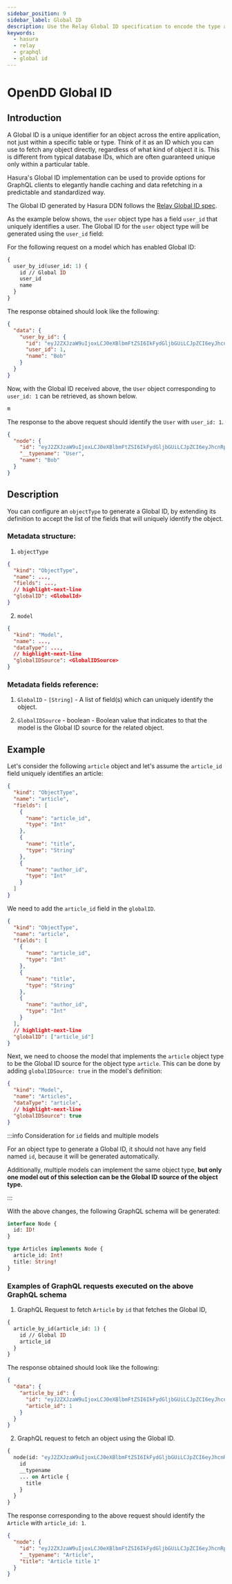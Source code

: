 ```yaml
---
sidebar_position: 9
sidebar_label: Global ID
description: Use the Relay Global ID specification to encode the type and ID of an object in a single string.
keywords:
  - hasura
  - relay
  - graphql
  - global id
---
```


# OpenDD Global ID

## Introduction

A Global ID is a unique identifier for an object across the entire application, not just within a specific table or
type. Think of it as an ID which you can use to fetch any object directly, regardless of what kind of object it is. This
is different from typical database IDs, which are often guaranteed unique only within a particular table.

[//]: # "TODO: As long as it has already been fetched?"

Hasura's Global ID implementation can be used to provide options for GraphQL clients to elegantly handle caching and
data refetching in a predictable and standardized way.

The Global ID generated by Hasura DDN follows the
[Relay Global ID spec](https://relay.dev/graphql/objectidentification.htm).

As the example below shows, the `user` object type has a field `user_id` that uniquely identifies a user. The Global ID
for the `user` object type will be generated using the `user_id` field:

For the following request on a model which has enabled Global ID:

```graphql
{
  user_by_id(user_id: 1) {
    id // Global ID
    user_id
    name
  }
}
```

The response obtained should look like the following:

```json
{
  "data": {
    "user_by_id": {
      "id": "eyJ2ZXJzaW9uIjoxLCJ0eXBlbmFtZSI6IkFydGljbGUiLCJpZCI6eyJhcnRpY2xlX2lkIjoyfX0=",
      "user_id": 1,
      "name": "Bob"
    }
  }
}
```

Now, with the Global ID received above, the `User` object corresponding to `user_id: 1` can be retrieved, as shown
below.

```graphql
m
```

The response to the above request should identify the `User` with `user_id: 1`.

```json
{
  "node": {
    "id": "eyJ2ZXJzaW9uIjoxLCJ0eXBlbmFtZSI6IkFydGljbGUiLCJpZCI6eyJhcnRpY2xlX2lkIjoyfX0=",
    "__typename": "User",
    "name": "Bob"
  }
}
```

## Description

You can configure an `objectType` to generate a Global ID, by extending its definition to accept the list of the fields
that will uniquely identify the object.

### Metadata structure:

1. `objectType`

```json
{
  "kind": "ObjectType",
  "name": ...,
  "fields": ...,
  // highlight-next-line
  "globalID": <GlobalId>
}
```

2. `model`

```json
{
  "kind": "Model",
  "name": ...,
  "dataType": ...,
  // highlight-next-line
  "globalIDSource": <GlobalIDSource>
}
```

### Metadata fields reference:

1. `GlobalID` - `[String]` - A list of field(s) which can uniquely identify the object.

2. `GlobalIDSource` - boolean - Boolean value that indicates to that the model is the Global ID source for the related
   object.

## Example

Let's consider the following `article` object and let's assume the `article_id` field uniquely identifies an article:

```json
{
  "kind": "ObjectType",
  "name": "article",
  "fields": [
    {
      "name": "article_id",
      "type": "Int"
    },
    {
      "name": "title",
      "type": "String"
    },
    {
      "name": "author_id",
      "type": "Int"
    }
  ]
}
```

We need to add the `article_id` field in the `globalID`.

```json
{
  "kind": "ObjectType",
  "name": "article",
  "fields": [
    {
      "name": "article_id",
      "type": "Int"
    },
    {
      "name": "title",
      "type": "String"
    },
    {
      "name": "author_id",
      "type": "Int"
    }
  ],
  // highlight-next-line
  "globalID": ["article_id"]
}
```

Next, we need to choose the model that implements the `article` object type to be the Global ID source for the object
type `article`. This can be done by adding `globalIDSource: true` in the model's definition:

```json
{
  "kind": "Model",
  "name": "Articles",
  "dataType": "article",
  // highlight-next-line
  "globalIDSource": true
}
```

:::info Consideration for `id` fields and multiple models

For an object type to generate a Global ID, it should not have any field named `id`, because it will be generated
automatically.

[//]: # "TODD: Link to how to alias a field named id if one already exists"

Additionally, multiple models can implement the same object type, **but only one model out of this selection can be the
Global ID source of the object type.**

:::

With the above changes, the following GraphQL schema will be generated:

```graphql
interface Node {
  id: ID!
}

type Articles implements Node {
  article_id: Int!
  title: String!
}
```

### Examples of GraphQL requests executed on the above GraphQL schema

1. GraphQL Request to fetch `Article` by `id` that fetches the Global ID,

```graphql
{
  article_by_id(article_id: 1) {
    id // Global ID
    article_id
  }
}
```

The response obtained should look like the following:

```json
{
  "data": {
    "article_by_id": {
      "id": "eyJ2ZXJzaW9uIjoxLCJ0eXBlbmFtZSI6IkFydGljbGUiLCJpZCI6eyJhcnRpY2xlX2lkIjoyfX0=",
      "article_id": 1
    }
  }
}
```

2. GraphQL request to fetch an object using the Global ID.

```graphql
{
  node(id: "eyJ2ZXJzaW9uIjoxLCJ0eXBlbmFtZSI6IkFydGljbGUiLCJpZCI6eyJhcnRpY2xlX2lkIjoyfX0=") {
    id
    __typename
    ... on Article {
      title
    }
  }
}
```

The response corresponding to the above request should identify the `Article` with `article_id: 1`.

```json
{
  "node": {
    "id": "eyJ2ZXJzaW9uIjoxLCJ0eXBlbmFtZSI6IkFydGljbGUiLCJpZCI6eyJhcnRpY2xlX2lkIjoyfX0=",
    "__typename": "Article",
    "title": "Article title 1"
  }
}
```
